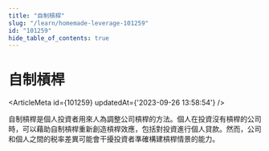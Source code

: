 ```yaml
---
title: "自制槓桿"
slug: "/learn/homemade-leverage-101259"
id: "101259"
hide_table_of_contents: true
---
```



# 自制槓桿

<ArticleMeta id={101259} updatedAt={'2023-09-26 13:58:54'} />
<div className='border-solid border-b border-t-0 my-4 border-[var(--ifm-color-gray-300)]' />

自制槓桿是個人投資者用來人為調整公司槓桿的方法。個人在投資沒有槓桿的公司時，可以藉助自制槓桿重新創造槓桿效應，包括對投資進行個人貸款。然而，公司和個人之間的税率差異可能會干擾投資者準確構建槓桿情景的能力。
